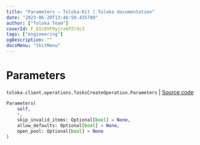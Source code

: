 ```yaml
---
title: "Parameters — Toloka-Kit | Toloka documentation"
date: "2023-06-20T13:46:50.435780"
author: ["Toloka Team"]
coverId: F_bIcOYF9yjrxkPZrXc3
tags: ["engineering"]
ogDescription: ""
docsMenu: "tkitMenu"
---
```


# Parameters

`toloka.client.operations.TasksCreateOperation.Parameters` | [Source code](https://github.com/Toloka/toloka-kit/blob/v1.2.0/src/client/operations.py#L285)

```python
Parameters(
    self,
    *,
    skip_invalid_items: Optional[bool] = None,
    allow_defaults: Optional[bool] = None,
    open_pool: Optional[bool] = None
)
```